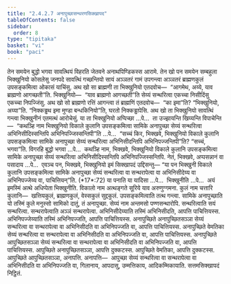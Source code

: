 ```yaml
---
title: "2.4.2.7 अनापुच्छासन्थरणसिक्खापद"
tableOfContents: false
sidebar:
  order: 8
type: "tipitaka"
basket: "vi"
book: "paci"
---
```



<DynamicBreadcrumb />

<Division number="864" book="paci">

<Paragraph number="2747" book="paci">
तेन समयेन बुद्धो भगवा सावत्थियं विहरति जेतवने अनाथपिण्डिकस्स आरामे. तेन खो पन समयेन सम्बहुला भिक्खुनियो कोसलेसु जनपदे सावत्थिं गच्छन्तियो सायं अञ्ञतरं गामं उपगन्त्वा अञ्ञतरं ब्राह्मणकुलं उपसङ्कमित्वा ओकासं याचिंसु. अथ खो सा ब्राह्मणी ता भिक्खुनियो एतदवोच—  “आगमेथ, अय्ये, याव ब्राह्मणो आगच्छती”ति. भिक्खुनियो—  “याव ब्राह्मणो आगच्छती”ति सेय्यं सन्थरित्वा एकच्चा निसीदिंसु एकच्चा निपज्जिंसु. अथ खो सो ब्राह्मणो रत्तिं आगन्त्वा तं ब्राह्मणिं एतदवोच—  “का इमा”ति? “भिक्खुनियो, अय्या”ति. “निक्कड्ढथ इमा मुण्डा बन्धकिनियो”ति, घरतो निक्कड्ढापेसि.
</Paragraph>

<Paragraph number="2748" book="paci">
अथ खो ता भिक्खुनियो सावत्थिं गन्त्वा भिक्खुनीनं एतमत्थं आरोचेसुं. या ता भिक्खुनियो अप्पिच्छा …पे…  ता उज्झायन्ति खिय्यन्ति विपाचेन्ति—  “कथञ्हि नाम भिक्खुनियो विकाले कुलानि उपसङ्कमित्वा सामिके अनापुच्छा सेय्यं सन्थरित्वा अभिनिसीदिस्सन्तिपि अभिनिपज्जिस्सन्तिपी”ति …पे…  “सच्चं किर, भिक्खवे, भिक्खुनियो विकाले कुलानि उपसङ्कमित्वा सामिके अनापुच्छा सेय्यं सन्थरित्वा अभिनिसीदन्तिपि अभिनिपज्जन्तिपी”ति? “सच्चं, भगवा”ति. विगरहि बुद्धो भगवा …पे…  कथञ्हि नाम, भिक्खवे, भिक्खुनियो विकाले कुलानि उपसङ्कमित्वा सामिके अनापुच्छा सेय्यं सन्थरित्वा अभिनिसीदिस्सन्तिपि अभिनिपज्जिस्सन्तिपि. नेतं, भिक्खवे, अप्पसन्नानं वा पसादाय …पे…  एवञ्च पन, भिक्खवे, भिक्खुनियो इमं सिक्खापदं उद्दिसन्तु—
</Paragraph>

</Division>
<Division number="865" book="paci">

<Paragraph number="2749" book="paci">
<Emphasis>“या पन भिक्खुनी विकाले कुलानि उपसङ्कमित्वा सामिके अनापुच्छा सेय्यं सन्थरित्वा वा सन्थरापेत्वा वा अभिनिसीदेय्य वा अभिनिपज्जेय्य वा, पाचित्तियन्”</Emphasis>ति. (*17*:<Emphasis>72</Emphasis>)
</Paragraph>

</Division>
<Division number="866" book="paci">

<Paragraph number="2750" book="paci">
<Emphasis>या पना</Emphasis>ति या यादिसा …पे…  <Emphasis>भिक्खुनी</Emphasis>ति …पे…  अयं इमस्मिं अत्थे अधिप्पेता भिक्खुनीति.
</Paragraph>

<Paragraph number="2751" book="paci">
<Emphasis>विकालो</Emphasis> नाम अत्थङ्गते सूरिये याव अरुणुग्गमना.
</Paragraph>

<Paragraph number="2752" book="paci">
<Emphasis>कुलं</Emphasis> नाम चत्तारि कुलानि—  खत्तियकुलं, ब्राह्मणकुलं, वेस्सकुलं सुद्दकुलं. <Emphasis>उपसङ्कमित्वा</Emphasis>ति तत्थ गन्त्वा.
</Paragraph>

<Paragraph number="2753" book="paci">
<Emphasis>सामिके अनापुच्छा</Emphasis>ति यो तस्मिं कुले मनुस्सो सामिको दातुं, तं अनापुच्छा.
</Paragraph>

<Paragraph number="2754" book="paci">
<Emphasis>सेय्यं</Emphasis> नाम अन्तमसो पण्णसन्थारोपि. <Emphasis>सन्थरित्वा</Emphasis>ति सयं सन्थरित्वा. <Emphasis>सन्थरापेत्वा</Emphasis>ति अञ्ञं सन्थरापेत्वा. <Emphasis>अभिनिसीदेय्या</Emphasis>ति तस्मिं अभिनिसीदति, आपत्ति पाचित्तियस्स. <Emphasis>अभिनिपज्जेय्या</Emphasis>ति तस्मिं अभिनिपज्जति, आपत्ति पाचित्तियस्स.
</Paragraph>

</Division>
<Division number="867" book="paci">

<Paragraph number="2755" book="paci">
अनापुच्छिते अनापुच्छितसञ्ञा सेय्यं सन्थरित्वा वा सन्थरापेत्वा वा अभिनिसीदति वा अभिनिपज्जति वा, आपत्ति पाचित्तियस्स. अनापुच्छिते वेमतिका सेय्यं सन्थरित्वा वा सन्थरापेत्वा वा अभिनिसीदति वा अभिनिपज्जति वा, आपत्ति पाचित्तियस्स. अनापुच्छिते आपुच्छितसञ्ञा सेय्यं सन्थरित्वा वा सन्थरापेत्वा वा अभिनिसीदति वा अभिनिपज्जति वा, आपत्ति पाचित्तियस्स.
</Paragraph>

<Paragraph number="2756" book="paci">
आपुच्छिते अनापुच्छितसञ्ञा, आपत्ति दुक्कटस्स. आपुच्छिते वेमतिका, आपत्ति दुक्कटस्स. आपुच्छिते आपुच्छितसञ्ञा, अनापत्ति.
</Paragraph>

</Division>
<Division number="868" book="paci">

<Paragraph number="2757" book="paci">
अनापत्ति—  आपुच्छा सेय्यं सन्थरित्वा वा सन्थरापेत्वा वा अभिनिसीदति वा अभिनिपज्जति वा, गिलानाय, आपदासु, उम्मत्तिकाय, आदिकम्मिकायाति.

</Paragraph>
</Division>

<Paragraph number="2758" type="center" book="paci">
सत्तमसिक्खापदं निट्ठितं.
</Paragraph>